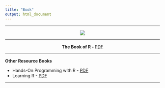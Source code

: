 ```yaml
---
title: "Book"
output: html_document
---
```


***

<center> ![](Presentation/The_Book_of_R.png)  </center>

***

<center> **The Book of R - ** [PDF](https://web.itu.edu.tr/~tokerem/The_Book_of_R.pdf)  </center>

***

**Other Resource Books**

  - Hands-On Programming with R - [PDF](https://web.itu.edu.tr/~tokerem/Hands-On_R.pdf)
  - Learning R - [PDF](https://web.itu.edu.tr/~tokerem/Learning_R.pdf)

***
